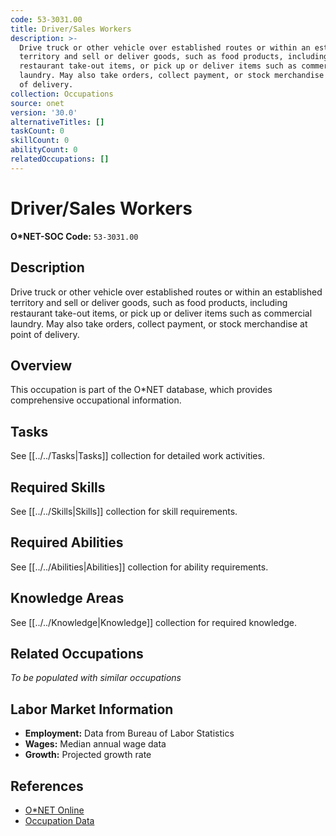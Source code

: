 ```yaml
---
code: 53-3031.00
title: Driver/Sales Workers
description: >-
  Drive truck or other vehicle over established routes or within an established
  territory and sell or deliver goods, such as food products, including
  restaurant take-out items, or pick up or deliver items such as commercial
  laundry. May also take orders, collect payment, or stock merchandise at point
  of delivery.
collection: Occupations
source: onet
version: '30.0'
alternativeTitles: []
taskCount: 0
skillCount: 0
abilityCount: 0
relatedOccupations: []
---
```

# Driver/Sales Workers

**O*NET-SOC Code:** `53-3031.00`

## Description

Drive truck or other vehicle over established routes or within an established territory and sell or deliver goods, such as food products, including restaurant take-out items, or pick up or deliver items such as commercial laundry. May also take orders, collect payment, or stock merchandise at point of delivery.

## Overview

This occupation is part of the O*NET database, which provides comprehensive occupational information.

## Tasks

See [[../../Tasks|Tasks]] collection for detailed work activities.

## Required Skills

See [[../../Skills|Skills]] collection for skill requirements.

## Required Abilities

See [[../../Abilities|Abilities]] collection for ability requirements.

## Knowledge Areas

See [[../../Knowledge|Knowledge]] collection for required knowledge.

## Related Occupations

*To be populated with similar occupations*

## Labor Market Information

- **Employment:** Data from Bureau of Labor Statistics
- **Wages:** Median annual wage data
- **Growth:** Projected growth rate

## References

- [O*NET Online](https://www.onetonline.org/link/summary/53-3031.00)
- [Occupation Data](https://www.onetcenter.org/)
